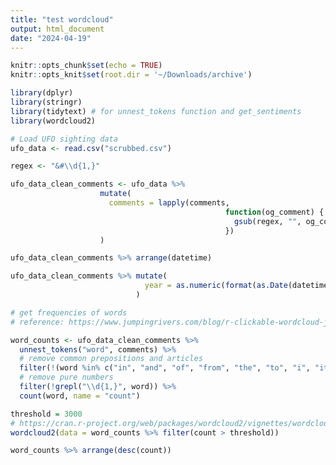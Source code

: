 ```yaml
---
title: "test wordcloud"
output: html_document
date: "2024-04-19"
---
```


```r
knitr::opts_chunk$set(echo = TRUE)
knitr::opts_knit$set(root.dir = '~/Downloads/archive')
```

```r
library(dplyr)
library(stringr)
library(tidytext) # for unnest_tokens function and get_sentiments
library(wordcloud2)
```

```r
# Load UFO sighting data
ufo_data <- read.csv("scrubbed.csv")
```

```r
regex <- "&#\\d{1,}"

ufo_data_clean_comments <- ufo_data %>% 
                    mutate(
                      comments = lapply(comments, 
                                                function(og_comment) {
                                                  gsub(regex, "", og_comment)
                                                })
                    )
```

```r
ufo_data_clean_comments %>% arrange(datetime)
```
```r
ufo_data_clean_comments %>% mutate(
                              year = as.numeric(format(as.Date(datetime, format="%m/%d/%Y %H:%M"),"%Y"))
                            )
```


```r
# get frequencies of words
# reference: https://www.jumpingrivers.com/blog/r-clickable-wordcloud-javascript-shiny/, https://www.rdocumentation.org/packages/tidytext/versions/0.1.9/topics/unnest_tokens

word_counts <- ufo_data_clean_comments %>%
  unnest_tokens("word", comments) %>%
  # remove common prepositions and articles
  filter(!(word %in% c("in", "and", "of", "from", "the", "to", "i", "it", "a", "an", "on", "at", "by", "like", "quot", "was", "is", "we"))) %>%
  # remove pure numbers
  filter(!grepl("\\d{1,}", word)) %>% 
  count(word, name = "count")
```

```r
threshold = 3000
# https://cran.r-project.org/web/packages/wordcloud2/vignettes/wordcloud.html
wordcloud2(data = word_counts %>% filter(count > threshold))
```


```r
word_counts %>% arrange(desc(count))
```